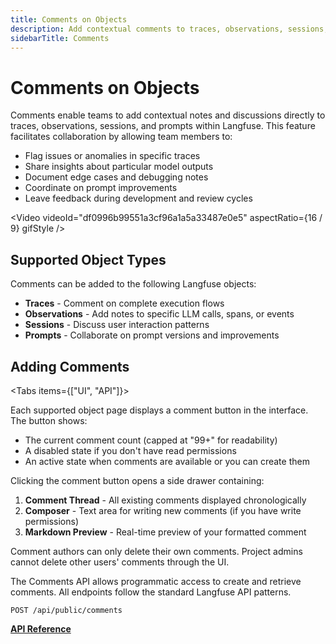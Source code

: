 ```yaml
---
title: Comments on Objects
description: Add contextual comments to traces, observations, sessions, and prompts in Langfuse for team collaboration.
sidebarTitle: Comments
---
```


# Comments on Objects

Comments enable teams to add contextual notes and discussions directly to traces, observations, sessions, and prompts within Langfuse. This feature facilitates collaboration by allowing team members to:

- Flag issues or anomalies in specific traces
- Share insights about particular model outputs
- Document edge cases and debugging notes
- Coordinate on prompt improvements
- Leave feedback during development and review cycles

<Video
  videoId="df0996b99551a3cf96a1a5a33487e0e5"
  aspectRatio={16 / 9}
  gifStyle
/>

## Supported Object Types

Comments can be added to the following Langfuse objects:

- **Traces** - Comment on complete execution flows
- **Observations** - Add notes to specific LLM calls, spans, or events
- **Sessions** - Discuss user interaction patterns
- **Prompts** - Collaborate on prompt versions and improvements

## Adding Comments

<Tabs items={["UI", "API"]}>

<Tab>

Each supported object page displays a comment button in the interface. The button shows:

- The current comment count (capped at "99+" for readability)
- A disabled state if you don't have read permissions
- An active state when comments are available or you can create them

Clicking the comment button opens a side drawer containing:

1. **Comment Thread** - All existing comments displayed chronologically
2. **Composer** - Text area for writing new comments (if you have write permissions)
3. **Markdown Preview** - Real-time preview of your formatted comment

<Callout type="info">
  Comment authors can only delete their own comments. Project admins cannot
  delete other users' comments through the UI.
</Callout>

</Tab>

<Tab>

The Comments API allows programmatic access to create and retrieve comments. All endpoints follow the standard Langfuse API patterns.

```http
POST /api/public/comments
```

**[API Reference](https://api.reference.langfuse.com/#tag/comments/post/api/public/comments)**

</Tab>

</Tabs>
